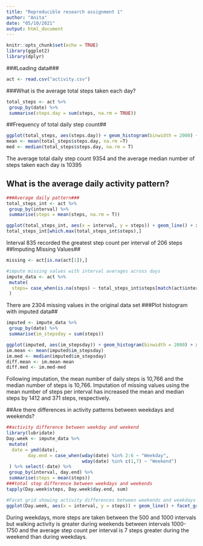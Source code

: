 ```yaml
---
title: "Reproducible research assignment 1"
author: "Anita"
date: "05/10/2021"
output: html_document
---
```


```r
knitr::opts_chunk$set(echo = TRUE)
library(ggplot2)
library(dplyr)

```
###Loading data###

```r
act <- read.csv("activity.csv")
```
###What is the average total steps taken each day? 
```r
total_steps <- act %>% 
 group_by(date) %>%
 summarise(steps.day = sum(steps, na.rm = TRUE))
```
##Frequency of total daily step count##
```r
ggplot(total_steps, aes(steps.day)) + geom_histogram(binwidth = 2000) + xlab("Total daily step count") + ylab("Frequency")
mean <- mean(total_steps$steps.day, na.rm =T) 
med <- median(total_steps$steps.day, na.rm = T) 
```
The average total daily step count 9354 and the average median number of steps taken each day is 10395


## What is the average daily activity pattern?

```r
###Average daily pattern###
total_steps_int <- act %>%
 group_by(interval) %>%
 summarise(steps = mean(steps, na.rm = T))

ggplot(total_steps_int, aes(x = interval, y = steps)) + geom_line() + xlab("Five minute interval") + ylab("Average step count")
total_steps_int[which.max(total_steps_int$steps),]
```
Interval 835 recorded the greatest step count per interval of 206 steps
##Imputing Missing Values##
```r
missing <- act[is.na(act[1]),]

#impute missing values with interval averages across days
impute_data <- act %>%
 mutate(
  steps= case_when(is.na(steps) ~ total_steps_int$steps[match(act$interval,total_steps_int$interval)], TRUE ~ as.numeric(steps))
 )
```
There are 2304 missing values in the original data set
###Plot histogram with imputed data##
```r
imputed <- impute_data %>% 
 group_by(date) %>% 
 summarise(im_stepsday = sum(steps))

ggplot(imputed, aes(im_stepsday)) + geom_histogram(binwidth = 2000) + xlab("Total daily step count") + ylab("Frequency")
im.mean <- mean(imputed$im_stepsday) 
im.med <- median(imputed$im_stepsday) 
diff.mean <- im.mean-mean
diff.med <- im.med-med
```
Following imputation, the mean number of daily steps is 10,766 and the median number of steps is 10,766. Imputation of missing values using the mean number of steps per interval has increased the mean and median steps by 1412 and 371 steps, respectively. 

##Are there differences in activity patterns between weekdays and weekends?
```r
##activity difference between weekday and weekend
library(lubridate)
Day.week <- impute_data %>% 
 mutate(
  date = ymd(date),
        day.end = case_when(wday(date) %in% 2:6 ~ "Weekday",
                            wday(date) %in% c(1,7) ~ "Weekend")
 ) %>% select(-date) %>%
 group_by(interval, day.end) %>%
 summarise(steps = mean(steps))
###total step difference between weekdays and weekends
tapply(Day.week$steps, Day.week$day.end, sum)

#Facet grid showing activity differences between weekends and weekdays
ggplot(Day.week, aes(x = interval, y = steps)) + geom_line() + facet_grid(day.end ~ .) + ylab("Average step count") + xlab("Five-minute intervals")
```
During weekdays, more steps are taken between the 500 and 1000 intervals but walking activity is greater during weekends between intervals 1000-1750 and the average step count per interval is 7 steps greater during the weekend than during weekdays. 
 

